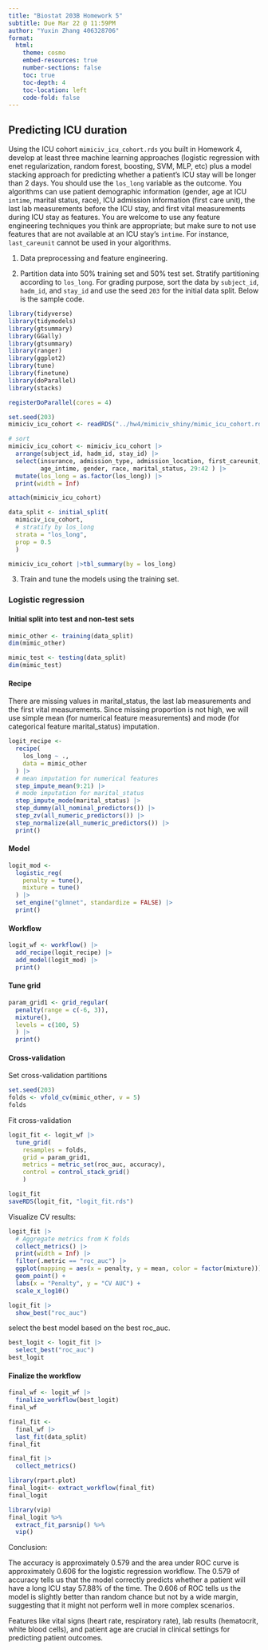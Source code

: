 ```yaml
---
title: "Biostat 203B Homework 5"
subtitle: Due Mar 22 @ 11:59PM
author: "Yuxin Zhang 406328706"
format:
  html:
    theme: cosmo
    embed-resources: true
    number-sections: false
    toc: true
    toc-depth: 4
    toc-location: left
    code-fold: false
---
```


## Predicting ICU duration

Using the ICU cohort `mimiciv_icu_cohort.rds` you built in Homework 4, develop at least three machine learning approaches (logistic regression with enet regularization, random forest, boosting, SVM, MLP, etc) plus a model stacking approach for predicting whether a patient's ICU stay will be longer than 2 days. You should use the `los_long` variable as the outcome. You algorithms can use patient demographic information (gender, age at ICU `intime`, marital status, race), ICU admission information (first care unit), the last lab measurements before the ICU stay, and first vital measurements during ICU stay as features. You are welcome to use any feature engineering techniques you think are appropriate; but make sure to not use features that are not available at an ICU stay's `intime`. For instance, `last_careunit` cannot be used in your algorithms. 

1. Data preprocessing and feature engineering.

2. Partition data into 50% training set and 50% test set. Stratify partitioning according to `los_long`. For grading purpose, sort the data by `subject_id`, `hadm_id`, and `stay_id` and use the seed `203` for the initial data split. Below is the sample code.

```r
library(tidyverse)
library(tidymodels)
library(gtsummary)
library(GGally)
library(gtsummary)
library(ranger)
library(ggplot2)
library(tune)
library(finetune)
library(doParallel)
library(stacks)
```

```r
registerDoParallel(cores = 4)
```

```r
set.seed(203)
mimiciv_icu_cohort <- readRDS("../hw4/mimiciv_shiny/mimic_icu_cohort.rds")

# sort
mimiciv_icu_cohort <- mimiciv_icu_cohort |>
  arrange(subject_id, hadm_id, stay_id) |>
  select(insurance, admission_type, admission_location, first_careunit, 
         age_intime, gender, race, marital_status, 29:42 ) |>
  mutate(los_long = as.factor(los_long)) |>
  print(width = Inf)

attach(mimiciv_icu_cohort)
```

```r
data_split <- initial_split(
  mimiciv_icu_cohort, 
  # stratify by los_long
  strata = "los_long", 
  prop = 0.5
  )
```

```r
mimiciv_icu_cohort |>tbl_summary(by = los_long) 
```

3. Train and tune the models using the training set.

### Logistic regression

#### Initial split into test and non-test sets

```r
mimic_other <- training(data_split)
dim(mimic_other)

mimic_test <- testing(data_split)
dim(mimic_test)
```

#### Recipe

There are missing values in marital_status, the last lab measurements and the first vital measurements. Since missing proportion is not high, we will use simple mean (for numerical feature measurements) and mode (for categorical feature marital_status) imputation.

```r
logit_recipe <- 
  recipe(
    los_long ~ ., 
    data = mimic_other
  ) |>
  # mean imputation for numerical features
  step_impute_mean(9:21) |>
  # mode imputation for marital_status
  step_impute_mode(marital_status) |>
  step_dummy(all_nominal_predictors()) |>
  step_zv(all_numeric_predictors()) |> 
  step_normalize(all_numeric_predictors()) |>
  print()
```

#### Model

```r
logit_mod <- 
  logistic_reg(
    penalty = tune(), 
    mixture = tune()
  ) |> 
  set_engine("glmnet", standardize = FALSE) |>
  print()
```
#### Workflow

```r
logit_wf <- workflow() |>
  add_recipe(logit_recipe) |>
  add_model(logit_mod) |>
  print()
```
#### Tune grid

```r
param_grid1 <- grid_regular(
  penalty(range = c(-6, 3)), 
  mixture(),
  levels = c(100, 5)
  ) |>
  print()
```

#### Cross-validation

Set cross-validation partitions
```r
set.seed(203)
folds <- vfold_cv(mimic_other, v = 5)
folds
```

Fit cross-validation
```r
logit_fit <- logit_wf |>
  tune_grid(
    resamples = folds,
    grid = param_grid1,
    metrics = metric_set(roc_auc, accuracy),
    control = control_stack_grid()
    )
```

```r
logit_fit
saveRDS(logit_fit, "logit_fit.rds")
```

Visualize CV results:

```r
logit_fit |>
  # Aggregate metrics from K folds
  collect_metrics() |>
  print(width = Inf) |>
  filter(.metric == "roc_auc") |>
  ggplot(mapping = aes(x = penalty, y = mean, color = factor(mixture))) +
  geom_point() +
  labs(x = "Penalty", y = "CV AUC") +
  scale_x_log10()
```

```r
logit_fit |>
  show_best("roc_auc")
```
select the best model based on the best roc_auc.

```r
best_logit <- logit_fit |>
  select_best("roc_auc")
best_logit
```

#### Finalize the workflow

```r
final_wf <- logit_wf |>
  finalize_workflow(best_logit)
final_wf
```

```r
final_fit <- 
  final_wf |>
  last_fit(data_split)
final_fit
```

```r
final_fit |> 
  collect_metrics()
```
```r
library(rpart.plot)
final_logit<- extract_workflow(final_fit)
final_logit
```

```r
library(vip)
final_logit %>% 
  extract_fit_parsnip() %>% 
  vip()
```

Conclusion:

The accuracy is approximately 0.579 and the area under ROC curve is approximately 0.606 for the logistic regression workflow. The 0.579 of accuracy tells us that the model correctly predicts whether a patient will have a long ICU stay 57.88% of the time. The 0.606 of ROC tells us the model is slightly better than random chance but not by a wide margin, suggesting that it might not perform well in more complex scenarios.

Features like vital signs (heart rate, respiratory rate), lab results (hematocrit, white blood cells), and patient age are crucial in clinical settings for predicting patient outcomes.

